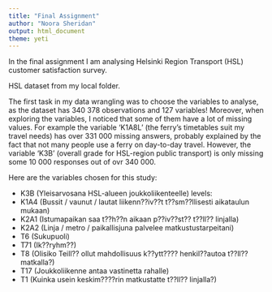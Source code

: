 ```yaml
---
title: "Final Assignment"
author: "Noora Sheridan"
output: html_document
theme: yeti
---
```


In the final assignment I am analysing Helsinki Region Transport (HSL) customer satisfaction survey.

HSL dataset from my local folder.

The first task in my data wrangling was to choose the variables to analyse, as the dataset has 340 378 observations and 127 variables! Moreover, when exploring the variables, I noticed that some of them have a lot of missing values. For example the variable 'K1A8L' (the ferry's timetables suit my travel needs) has over 331 000 missing answers, probably explained by the fact that not many people use a ferry on day-to-day travel. However, the variable 'K3B' (overall grade for HSL-region public transport) is only missing some 10 000 responses out of ovr 340 000.

Here are the variables chosen for this study:

+ K3B (Yleisarvosana HSL-alueen joukkoliikenteelle)
levels:
+ K1A4 (Bussit / vaunut / lautat liikenn??iv??t t??sm??llisesti aikataulun mukaan)
+ K2A1 (Istumapaikan saa t??h??n aikaan p??iv??st?? t??ll?? linjalla)
+ K2A2 (Linja / metro / paikallisjuna palvelee matkustustarpeitani)
+ T6 (Sukupuoli)
+ T71 (Ik??ryhm??)
+ T8 (Olisiko Teill?? ollut mahdollisuus k??ytt???? henkil??autoa t??ll?? matkalla?)
+ T17 (Joukkoliikenne antaa vastinetta rahalle)
+ T1 (Kuinka usein keskim????rin matkustatte t??ll?? linjalla?)
